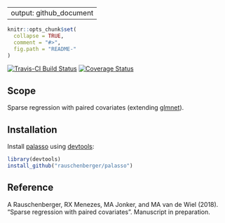 
---
output: github_document
---

<!-- Modify xxx.Rmd, not xxx.md! -->

```r
knitr::opts_chunk$set(
  collapse = TRUE,
  comment = "#>",
  fig.path = "README-"
)
```

[![Travis-CI Build Status](https://travis-ci.org/rauschenberger/palasso.svg?branch=master)](https://travis-ci.org/rauschenberger/palasso)
[![Coverage Status](https://codecov.io/github/rauschenberger/palasso/coverage.svg?branch=master)](https://codecov.io/github/rauschenberger/palasso?branch=master)

## Scope

Sparse regression with paired covariates (extending [glmnet](https://CRAN.R-project.org/package=glmnet)).

## Installation

Install [palasso](https://github.com/rauschenberger/palasso) using [devtools](https://CRAN.R-project.org/package=devtools):

```r
library(devtools)
install_github("rauschenberger/palasso")
```

## Reference

A Rauschenberger, RX Menezes, MA Jonker, and MA van de Wiel (2018).
"Sparse regression with paired covariates". Manuscript in preparation.

<!--
[![Github](https://assets-cdn.github.com/images/modules/logos_page/GitHub-Logo.png){width=50px}](https://doi.org/10.18129/B9.bioc.globalSeq)
-->

